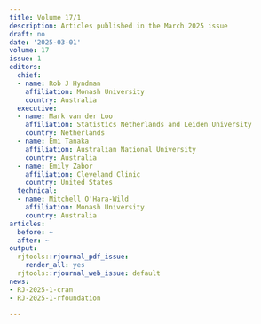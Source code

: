 ```yaml
---
title: Volume 17/1
description: Articles published in the March 2025 issue
draft: no
date: '2025-03-01'
volume: 17
issue: 1
editors:
  chief:
  - name: Rob J Hyndman
    affiliation: Monash University
    country: Australia
  executive:
  - name: Mark van der Loo
    affiliation: Statistics Netherlands and Leiden University
    country: Netherlands
  - name: Emi Tanaka
    affiliation: Australian National University
    country: Australia
  - name: Emily Zabor
    affiliation: Cleveland Clinic
    country: United States
  technical:
  - name: Mitchell O'Hara-Wild
    affiliation: Monash University
    country: Australia
articles:
  before: ~
  after: ~
output:
  rjtools::rjournal_pdf_issue:
    render_all: yes
  rjtools::rjournal_web_issue: default
news:
- RJ-2025-1-cran
- RJ-2025-1-rfoundation

---
```
















&nbsp;
